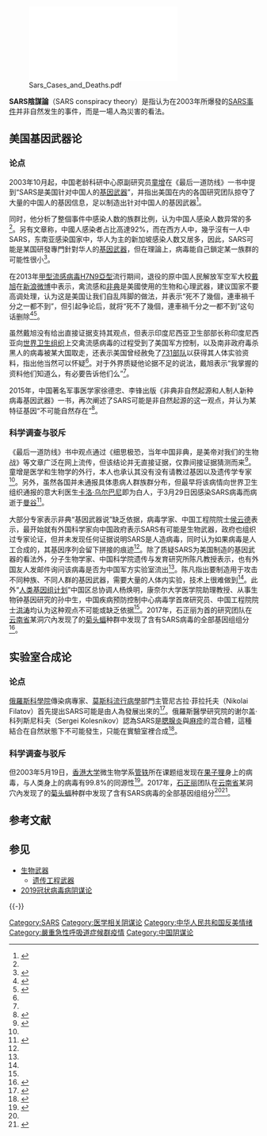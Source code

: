 {{NoteTA
|3=zh-cn:SARS;zh-tw:SARS;zh-hk:沙士;zh-mo:沙士;zh-sg:SARS;zh-my:SARS
|4=zh-cn:非典;zh-tw:非典;zh-hk:沙士;zh-mo:沙士;
|5=zh-cn:非典型肺炎;zh-tw:非典型肺炎;zh-hk:非典型肺炎
}}

[[File:Sars_Cases_and_Deaths.pdf|thumb]]

'''SARS陰謀論'''（SARS conspiracy theory）是指认为在2003年所爆發的[[SARS事件|SARS事件]]并非自然发生的事件，而是一場人為災害的看法。

== 美国基因武器论 ==
=== 论点 ===
2003年10月起，中国老龄科研中心原副研究员[[童增|童增]]在《最后一道防线》一书中提到“SARS是美国针对中国人的[[基因武器|基因武器]]”，并指出美国在内的各国研究团队掠夺了大量的中国人的基因信息，足以制造出针对中国人的基因武器<ref name="基因武器">{{Cite news |url=http://news.sina.com.cn/c/2003-10-09/19251887417.shtml |title=大部分专家表示非典“基因武器说”缺乏依据 |publisher=南方周末 |access-date=2019-05-06 |archive-date=2019-05-06 |archive-url=https://web.archive.org/web/20190506091657/http://news.sina.com.cn/c/2003-10-09/19251887417.shtml |dead-url=no }}</ref>。

同时，他分析了整個事件中感染人数的族群比例，认为中国人感染人数异常的多<ref name="基因武器"/>。另有文章称，中國人感染者占比高達92%，而在西方人中，幾乎沒有一人中SARS，东南亚感染国家中，华人为主的新加坡感染人数又居多，因此，SARS可能是某国研發專門針對华人的[[基因武器|基因武器]]，但在理論上，病毒能自己鎖定某一族群的可能性很小<ref>{{Cite news |url=https://www.chinatimes.com/newspapers/20190518000140-260309?chdtv |title=貿戰開火前 中美基因戰悄開打 |accessdate=2019-10-24 |archive-date=2021-10-31 |archive-url=https://web.archive.org/web/20211031110142/https://www.chinatimes.com/newspapers/20190518000140-260309?chdtv }}</ref>。

在2013年[[甲型流感病毒H7N9亞型|甲型流感病毒H7N9亞型]]流行期间，退役的原中国人民解放军空军大校[[戴旭|戴旭]]在[[新浪微博|新浪微博]]中表示，禽流感和[[严重急性呼吸综合征|非典]]是美國使用的生物和心理武器，建议国家不要高调处理，认为这是美国让我们自乱阵脚的做法，并表示“死不了幾個，連車禍千分之一都不到”，但引起争论后，就将“死不了幾個，連車禍千分之一都不到”这句话删除<ref>{{Cite news |url=http://finance.people.com.cn/n/2013/0408/c1004-21048399.html |title=空军大校戴旭：对禽流感不要高调 死不了几个人 |work=荆楚网 |accessdate=2020-02-16 |archive-date=2020-02-16 |archive-url=https://web.archive.org/web/20200216110754/http://finance.people.com.cn/n/2013/0408/c1004-21048399.html |dead-url=no }}</ref><ref name="戴旭">{{Cite news |url=http://finance.people.com.cn/BIG5/n/2013/0408/c1004-21048399.html |title=“我本来就怀疑美国搞生物武器”戴旭：我掌握的资料没必要告诉你 |work=南方周末 |accessdate=2020-02-16 |archive-date=2018-12-09 |archive-url=https://web.archive.org/web/20181209123744/http://finance.people.com.cn/BIG5/n/2013/0408/c1004-21048399.html |dead-url=no }}</ref>。

虽然戴旭没有给出直接证据支持其观点，但表示印度尼西亚卫生部部长{{tsl|id|Siti Fadilah|苏帕莉}}称印度尼西亚向[[世界卫生组织|世界卫生组织]]上交禽流感病毒的过程受到了美国军方控制，以及南非政府毒杀黑人的病毒被某大国取走，还表示美国曾经赦免了[[731部队|731部队]]以获得其人体实验资料，指出他当然可以怀疑<ref name="戴旭"/>。对于外界质疑他论据不足的说法，戴旭表示“我掌握的资料他们知道么，有必要告诉他们么”<ref name="戴旭"/>。

2015年，中国著名军事医学家徐德忠、李锋出版《非典非自然起源和人制人新种病毒基因武器》一书，再次阐述了SARS可能是非自然起源的这一观点，并认为某特征基因“不可能自然存在”<ref>{{Cite book |title=非典非自然起源和人制人新种病毒基因武器 |author =徐德忠 |author2=李锋 |publisher=军事医学出版社 |year=2015}}</ref>。

=== 科学调查与驳斥 ===
《最后一道防线》书中观点通过《细思极恐，当年中国非典，是美帝对我们的生物战》等文章广泛在网上流传，但该结论并无直接证据，仅靠间接证据猜测而来<ref>{{Cite news |url=http://news.china.com.cn/2020-01/21/content_75636905.htm |title=“非典是生物战”？别让“阴谋论”趁势作乱 |work=新京报 |accessdate=2020-02-16 |archive-date=2020-02-16 |archive-url=https://web.archive.org/web/20200216083537/http://news.china.com.cn/2020-01/21/content_75636905.htm |dead-url=no }}</ref>。童增是医学和生物学的外行，本人也承认其没有没有请教过基因以及遗传学专家<ref name ="基因武器"/>。另外，虽然各国并未通报具体患病人群族群分布，但最早将该病情向世界卫生组织通报的意大利医生[[卡洛·乌尔巴尼|卡洛·乌尔巴尼]]即为白人，于3月29日因感染SARS病毒而病逝于[[曼谷|曼谷]]<ref>{{Cite news |url=https://www.huxiu.com/article/337540.html |title=福尔摩斯的3个预言与SARS迷踪 |author=醋醋 |publisher=醋话集 |accessdate=2020-02-16 |archive-date=2020-02-16 |archive-url=https://web.archive.org/web/20200216083535/https://www.huxiu.com/article/337540.html |dead-url=no }}</ref>。

大部分专家表示非典“基因武器说”缺乏依据，病毒学家、中国工程院院士[[侯云德|侯云德]]表示，最开始就有外国科学家向中国政府表示SARS有可能是生物武器，政府也组织过专家论证，但并未发现任何证据说明SARS是人造病毒，同时认为如果病毒是人工合成的，其基因序列会留下拼接的痕迹<ref name="基因武器" />。除了质疑SARS为美国制造的基因武器的看法外，分子生物学家、中国科学院遗传与发育研究所陈凡教授表示，也有外国友人发邮件询问该病毒是否为中国军方实验室流出<ref name="基因武器" />。陈凡指出要制造用于攻击不同种族、不同人群的基因武器，需要大量的人体内实验，技术上很难做到<ref name="基因武器" />。此外“[[人类基因组计划|人类基因组计划]]”中国区总协调人杨焕明，康奈尔大学医学院助理教授、从事生物钟基因研究的孙中生，中国疾病预防控制中心病毒学首席研究员、中国工程院院士[[洪涛_(科学家)|洪涛]]均认为这种观点不可能或缺乏依据<ref name="基因武器" />。2017年，石正丽为首的研究团队在[[云南省|云南省]]某洞穴內发现了的[[菊头蝠科|菊头蝠]]种群中发现了含有SARS病毒的全部基因组组分<ref name="yz01">{{cite news |title=15年后，SARS病毒追击者在云南洞穴找到源头的那群蝙蝠 |url=http://www.yangtse.com/app/internet/2017-12-06/490499.html |agency=揚子晚報 |date=2017-12-07 |accessdate=2020-02-16 |archive-date=2020-06-07 |archive-url=https://web.archive.org/web/20200607135702/http://www.yangtse.com/app/internet/2017-12-06/490499.html }}</ref>。

== 实验室合成论 ==
=== 论点 ===
[[俄羅斯科學院|俄羅斯科學院]]傳染病專家、[[莫斯科|莫斯科]][[流行病學|流行病學]]部門主管尼古拉·菲拉托夫（Nikolai Filatov）首先提出SARS可能是由人為發展出來的<ref name=news24>{{cite news |url=http://www.news24.com/News24/World/News/0,6119,2-10-1462_1346560,00.html |title=Sars biological weapon? |date=2003年4月11日 |website=www.news24.com |access-date=2007-08-16 |dead-url=yes |archive-url=https://web.archive.org/web/20070706015342/http://www.news24.com/News24/World/News/0%2C6119%2C2-10-1462_1346560%2C00.html |archive-date=2007年7月6日 }}</ref>。俄羅斯醫學研究院的谢尔盖·科列斯尼科夫（Sergei Kolesnikov）認為SARS是[[腮腺炎|腮腺炎]]與[[麻疹|麻疹]]的混合體，這種結合在自然狀態下不可能發生，只能在實驗室裡合成<ref>{{cite web|url=http://globalresearch.ca/articles/BAT304A.html|title=SARS Pneumonia Virus, Synthetic Manmade, according to Russian Scientist|author=Alexander Batalin|date=2003年4月29日|publisher=Centre for Research on Globalisation|access-date=2007-08-16|archive-date=2006-04-26|archive-url=https://web.archive.org/web/20060426001003/http://globalresearch.ca/articles/BAT304A.html|dead-url=no}}</ref>。

=== 科学调查与驳斥 ===
但2003年5月19日，[[香港大学|香港大学]]微生物学系[[管轶|管轶]]所在课题组发现在[[果子狸|果子狸]]身上的病毒，与人类身上的病毒有99.8%的同源性<ref name="管轶口述">{{cite news |url=https://new.qq.com/omn/20200121/20200121A0JRQH00.html |title=管轶教授口述：2003年港大实验室是如何锁定SARS源头的？ |work=三联生活周刊 |access-date=2020-02-16 |archive-date=2020-02-16 |archive-url=https://web.archive.org/web/20200216083536/https://new.qq.com/omn/20200121/20200121A0JRQH00.html |dead-url=no }}</ref>。2017年，[[石正丽|石正丽]]团队在[[云南省|云南省]]某洞穴內发现了的[[菊头蝠科|菊头蝠]]种群中发现了含有SARS病毒的全部基因组组分<ref name="yz01" /><ref>{{cite news |title=病毒學家從生活在雲南一洞穴內的菊頭蝠單一種群身上發現了包含所有SARS病毒遺傳片段的病毒株。 |url=http://www.solidot.org/story?sid=54743 |website=Solidot |access-date=2020-02-16 |archive-date=2020-02-16 |archive-url=https://web.archive.org/web/20200216093044/https://www.solidot.org/story?sid=54743 |dead-url=no }}</ref>。

== 参考文献 ==
{{Reflist|35em}}

== 参见 ==
{{Portal|病毒}}
* [[生物武器|生物武器]]
** [[遗传工程武器|遗传工程武器]]
* [[2019冠状病毒病阴谋论|2019冠状病毒病阴谋论]]

{{-}}
{{阴谋论}}

[[Category:SARS|Category:SARS]]
[[Category:医学相关阴谋论|Category:医学相关阴谋论]]
[[Category:中华人民共和国反美情绪|Category:中华人民共和国反美情绪]]
[[Category:嚴重急性呼吸道症候群疫情|Category:嚴重急性呼吸道症候群疫情]]
[[Category:中国阴谋论|Category:中国阴谋论]]